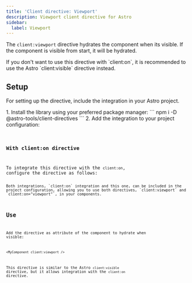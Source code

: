 ```yaml
---
title: 'Client directive: Viewport'
description: Viewport client directive for Astro
sidebar:
  label: Viewport
---
```





<BetaAdvice />

The `client:viewport` directive hydrates the component when its visible. If the component is visible from start, it will be hydrated.

<Aside type="note">If you don't want to use this directive with `client:on`, it is recommended to use the Astro `client:visible` directive instead.</Aside>

## Setup

For setting up the directive, include the integration in your Astro project.

<Steps>
1.  Install the library using your preferred package manager:
    ```
    npm i -D @astro-tools/client-directives
    ```
2.  Add the integration to your project configuration:
    <Code title="astro.config.mjs" code={clientDirectiveViewportSetupExampleRaw} lang="typescript" />
</Steps>

### With client:on directive

To integrate this directive with the `client:on`, configure the directive as follows:
<Code title="astro.config.mjs" code={clientDirectiveViewportSetupWithClientOnExampleRaw} lang="typescript" />

<Aside type="tip">Both integrations, `client:on` integration and this one, can be included in the project configuration, allowing you to use both directives, `client:viewport` and `client:on="viewport"`, in your components.</Aside>

## Use

Add the directive as attribute of the component to hydrate when visible:
```astro
<MyComponent client:viewport />
```

This directive is similar to the Astro `client:visible` directive, but it allows integration with the `client:on` directive.

<Example>
  <Tabs>
    <TabItem label="Example.astro">
      <Code code={ClientDirectiveViewportUseExampleRaw} lang="astro" />
    </TabItem>
    <TabItem label="Square.svelte">
      <Code code={squareCodeExample} lang="svelte" />
    </TabItem>
  </Tabs>
  <ExamplePreview hydration="example">
    <ClientDirectiveViewportUseExample id="example" />
  </ExamplePreview>
</Example>
